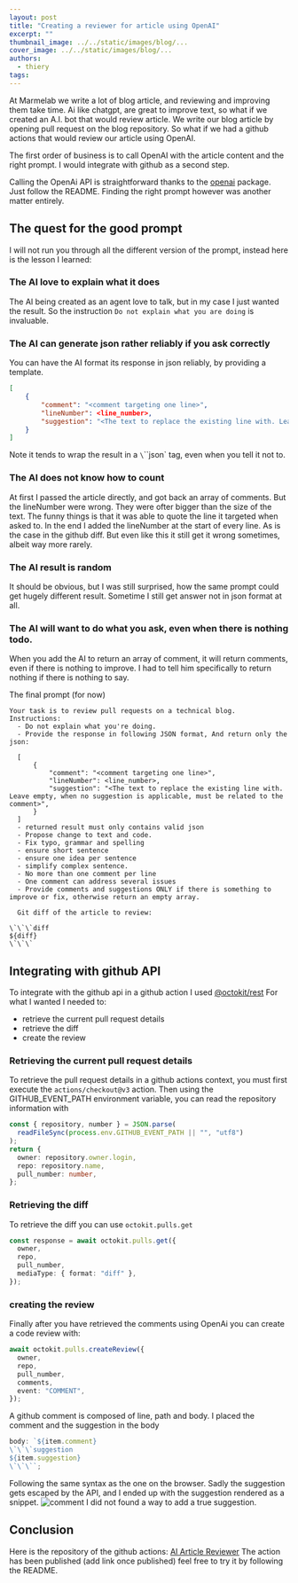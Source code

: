 ```yaml
---
layout: post
title: "Creating a reviewer for article using OpenAI"
excerpt: ""
thumbnail_image: ../../static/images/blog/...
cover_image: ../../static/images/blog/...
authors:
  - thiery
tags:
---
```


At Marmelab we write a lot of blog article, and reviewing and improving them take time.
Ai like chatgpt, are great to improve text, so what if we created an A.I. bot that would review article.
We write our blog article by opening pull request on the blog repository. So what if we had a github actions that would review our article using OpenAI.

The first order of business is to call OpenAI with the article content and the right prompt. I would integrate with github as a second step.

Calling the OpenAi API is straightforward thanks to the [openai](https://github.com/openai/openai-node) package. Just follow the README.
Finding the right prompt however was another matter entirely.

## The quest for the good prompt

I will not run you through all the different version of the prompt, instead here is the lesson I learned:

### The AI love to explain what it does

The AI being created as an agent love to talk, but in my case I just wanted the result. So the instruction `Do not explain what you are doing` is invaluable.

### The AI can generate json rather reliably if you ask correctly

You can have the AI format its response in json reliably, by providing a template.

```json
[
    {
        "comment": "<comment targeting one line>",
        "lineNumber": <line_number>,
        "suggestion": "<The text to replace the existing line with. Leave empty, when no suggestion is applicable, must be related to the comment>",
    }
]
```

Note it tends to wrap the result in a `\`\`\`json` tag, even when you tell it not to.

### The AI does not know how to count

At first I passed the article directly, and got back an array of comments. But the lineNumber were wrong. They were ofter bigger than the size of the text.
The funny things is that it was able to quote the line it targeted when asked to.
In the end I added the lineNumber at the start of every line. As is the case in the github diff.
But even like this it still get it wrong sometimes, albeit way more rarely.

### The AI result is random

It should be obvious, but I was still surprised, how the same prompt could get hugely different result. Sometime I still get answer not in json format at all.

### The AI will want to do what you ask, even when there is nothing todo.

When you add the AI to return an array of comment, it will return comments, even if there is nothing to improve. I had to tell him specifically to return nothing if there is nothing to say.

The final prompt (for now)

```
Your task is to review pull requests on a technical blog. Instructions:
  - Do not explain what you're doing.
  - Provide the response in following JSON format, And return only the json:

  [
      {
          "comment": "<comment targeting one line>",
          "lineNumber": <line_number>,
          "suggestion": "<The text to replace the existing line with. Leave empty, when no suggestion is applicable, must be related to the comment>",
      }
  ]
  - returned result must only contains valid json
  - Propose change to text and code.
  - Fix typo, grammar and spelling
  - ensure short sentence
  - ensure one idea per sentence
  - simplify complex sentence.
  - No more than one comment per line
  - One comment can address several issues
  - Provide comments and suggestions ONLY if there is something to improve or fix, otherwise return an empty array.

  Git diff of the article to review:

\`\`\`diff
${diff}
\`\`\`
```

## Integrating with github API

To integrate with the github api in a github action I used [@octokit/rest](https://github.com/octokit/rest.js)
For what I wanted I needed to:

- retrieve the current pull request details
- retrieve the diff
- create the review

### Retrieving the current pull request details

To retrieve the pull request details in a github actions context, you must first execute the `actions/checkout@v3` action.
Then using the GITHUB_EVENT_PATH environment variable, you can read the repository information with

```ts
const { repository, number } = JSON.parse(
  readFileSync(process.env.GITHUB_EVENT_PATH || "", "utf8")
);
return {
  owner: repository.owner.login,
  repo: repository.name,
  pull_number: number,
};
```

### Retrieving the diff

To retrieve the diff you can use `octokit.pulls.get`

```ts
const response = await octokit.pulls.get({
  owner,
  repo,
  pull_number,
  mediaType: { format: "diff" },
});
```

### creating the review

Finally after you have retrieved the comments using OpenAi you can create a code review with:

```ts
await octokit.pulls.createReview({
  owner,
  repo,
  pull_number,
  comments,
  event: "COMMENT",
});
```

A github comment is composed of line, path and body. I placed the comment and the suggestion in the body

```ts
body: `${item.comment}
\`\`\`suggestion
${item.suggestion}
\`\`\``;
```

Following the same syntax as the one on the browser. Sadly the suggestion gets escaped by the API, and I ended up with the suggestion rendered as a snippet.
![comment](soon)
I did not found a way to add a true suggestion.

## Conclusion

Here is the repository of the github actions: [AI Article Reviewer](https://github.com/ThieryMichel/proof-reader-ai)
The action has been published (add link once published) feel free to try it by following the README.
